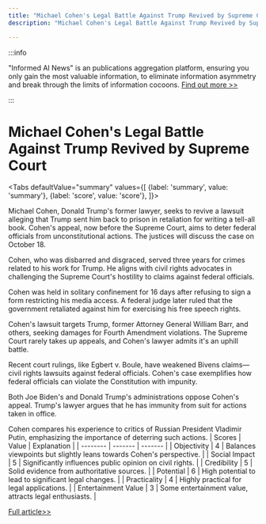 ```yaml
---
title: "Michael Cohen's Legal Battle Against Trump Revived by Supreme Court"
description: "Michael Cohen's Legal Battle Against Trump Revived by Supreme Court"

---
```



:::info

"Informed AI News" is an publications aggregation platform, ensuring you only gain the most valuable information, to eliminate information asymmetry and break through the limits of information cocoons.  [Find out more >>](/)

:::

# Michael Cohen's Legal Battle Against Trump Revived by Supreme Court


<Tabs
	defaultValue="summary"
	values={[
	{label: 'summary', value: 'summary'},
	{label: 'score', value: 'score'},
]}>
<TabItem value="summary">


Michael Cohen, Donald Trump's former lawyer, seeks to revive a lawsuit alleging that Trump sent him back to prison in retaliation for writing a tell-all book. Cohen's appeal, now before the Supreme Court, aims to deter federal officials from unconstitutional actions. The justices will discuss the case on October 18.

Cohen, who was disbarred and disgraced, served three years for crimes related to his work for Trump. He aligns with civil rights advocates in challenging the Supreme Court's hostility to claims against federal officials.

Cohen was held in solitary confinement for 16 days after refusing to sign a form restricting his media access. A federal judge later ruled that the government retaliated against him for exercising his free speech rights.

Cohen's lawsuit targets Trump, former Attorney General William Barr, and others, seeking damages for Fourth Amendment violations. The Supreme Court rarely takes up appeals, and Cohen's lawyer admits it's an uphill battle.

Recent court rulings, like Egbert v. Boule, have weakened Bivens claims—civil rights lawsuits against federal officials. Cohen's case exemplifies how federal officials can violate the Constitution with impunity.

Both Joe Biden's and Donald Trump's administrations oppose Cohen's appeal. Trump's lawyer argues that he has immunity from suit for actions taken in office.

Cohen compares his experience to critics of Russian President Vladimir Putin, emphasizing the importance of deterring such actions.
</TabItem>
<TabItem value="score">
	| Scores     | Value   | Explanation |
	| -------- | ------- | ------- |
	| Objectivity  | 4    | Balances viewpoints but slightly leans towards Cohen's perspective.    |
	| Social Impact | 5     | Significantly influences public opinion on civil rights.    |
	| Credibility    | 5    | Solid evidence from authoritative sources.    |
	| Potential    | 6    | High potential to lead to significant legal changes.    |
	| Practicality    | 4    | Highly practical for legal applications.    |
	| Entertainment Value    | 3    | Some entertainment value, attracts legal enthusiasts.    |
</TabItem>
</Tabs>

[Full article>>](https://www.cnbc.com/2024/10/14/ex-trump-fixer-michael-cohen-faces-long-odds-in-reviving-claim-against-former-boss.html)
